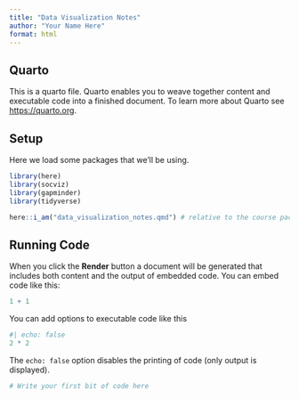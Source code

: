 ```yaml
---
title: "Data Visualization Notes"
author: "Your Name Here"
format: html
---
```


## Quarto

This is a quarto file. Quarto enables you to weave together content and executable code into a finished document. To learn more about Quarto see <https://quarto.org>.

## Setup

Here we load some packages that we'll be using.

```r
library(here)
library(socviz)
library(gapminder)
library(tidyverse)
```

```r
here::i_am("data_visualization_notes.qmd") # relative to the course packet.
```


## Running Code

When you click the **Render** button a document will be generated that includes both content and the output of embedded code. You can embed code like this:

```r
1 + 1
```

You can add options to executable code like this

```r
#| echo: false
2 * 2
```

The `echo: false` option disables the printing of code (only output is displayed).


```r
# Write your first bit of code here


```

